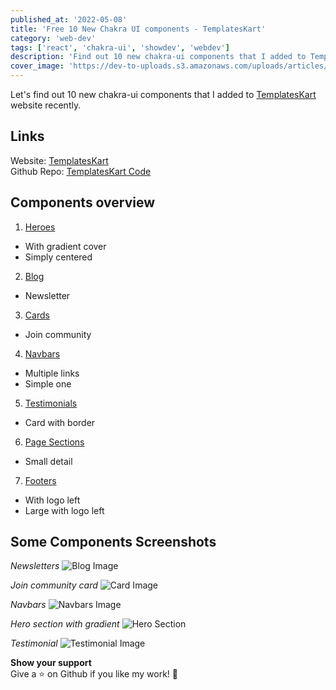```yaml
---
published_at: '2022-05-08'
title: 'Free 10 New Chakra UI components - TemplatesKart'
category: 'web-dev'
tags: ['react', 'chakra-ui', 'showdev', 'webdev']
description: 'Find out 10 new chakra-ui components that I added to TemplatesKart website.'
cover_image: 'https://dev-to-uploads.s3.amazonaws.com/uploads/articles/clkhzzs2tmx6cdr65fex.png'
---
```


Let's find out 10 new chakra-ui components that I added to [TemplatesKart](https://templateskart.com) website recently.

## Links

Website: [TemplatesKart](https://templateskart.com) <br />
Github Repo: [TemplatesKart Code](https://github.com/MA-Gelton/templateskart) <br />

## Components overview

1. [Heroes](https://templateskart.com/components/heroes)

- With gradient cover
- Simply centered

2. [Blog](https://templateskart.com/components/blog)

- Newsletter

3. [Cards](https://templateskart.com/components/cards)

- Join community

4. [Navbars](https://templateskart.com/components/navbars)

- Multiple links
- Simple one

5. [Testimonials](https://templateskart.com/components/testimonials)

- Card with border

6. [Page Sections](https://templateskart.com/components/page-sections)

- Small detail

7. [Footers](https://templateskart.com/components/footers)

- With logo left
- Large with logo left

## Some Components Screenshots

_Newsletters_
![Blog Image](https://dev-to-uploads.s3.amazonaws.com/uploads/articles/h79ickvo5ln227ccn43w.png)

_Join community card_
![Card Image](https://dev-to-uploads.s3.amazonaws.com/uploads/articles/66gr7duwoyq3uph0hi2k.png)

_Navbars_
![Navbars Image](https://dev-to-uploads.s3.amazonaws.com/uploads/articles/oiw6h1pbb0shnxo0zcwl.png)

_Hero section with gradient_
![Hero Section](https://dev-to-uploads.s3.amazonaws.com/uploads/articles/hxtmpxtk56cn58m75u1v.png)

_Testimonial_
![Testimonial Image](https://dev-to-uploads.s3.amazonaws.com/uploads/articles/qdllbpi2utlavhqji12t.png)<br />

**Show your support** <br />
Give a ⭐️ on Github if you like my work! 🙏
